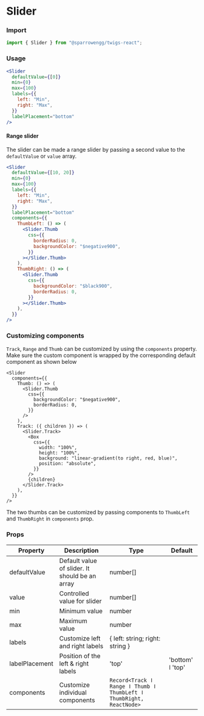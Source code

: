 # Slider

### Import

```jsx
import { Slider } from "@sparrowengg/twigs-react";
```

### Usage

```jsx live
<Slider
  defaultValue={[0]}
  min={0}
  max={100}
  labels={{
    left: "Min",
    right: "Max",
  }}
  labelPlacement="bottom"
/>
```

#### Range slider

The slider can be made a range slider by passing a second value to the `defaultValue` or `value` array.

```jsx live
<Slider
  defaultValue={[10, 20]}
  min={0}
  max={100}
  labels={{
    left: "Min",
    right: "Max",
  }}
  labelPlacement="bottom"
  components={{
    ThumbLeft: () => (
      <Slider.Thumb
        css={{
          borderRadius: 0,
          backgroundColor: "$negative900",
        }}
      ></Slider.Thumb>
    ),
    ThumbRight: () => (
      <Slider.Thumb
        css={{
          backgroundColor: "$black900",
          borderRadius: 0,
        }}
      ></Slider.Thumb>
    ),
  }}
/>
```

### Customizing components

`Track`, `Range` and `Thumb` can be customized by using the `components` property. Make sure the custom component is wrapped by the corresponding default component as shown below

```tsx live
<Slider
  components={{
    Thumb: () => (
      <Slider.Thumb
        css={{
          backgroundColor: "$negative900",
          borderRadius: 0,
        }}
      />
    ),
    Track: ({ children }) => (
      <Slider.Track>
        <Box
          css={{
            width: "100%",
            height: "100%",
            background: "linear-gradient(to right, red, blue)",
            position: "absolute",
          }}
        />
        {children}
      </Slider.Track>
    ),
  }}
/>
```

The two thumbs can be customized by passing components to `ThumbLeft` and `ThumbRight` in `components` prop.

### Props

| Property       | Description                                    | Type                                                                | Default          |
| -------------- | ---------------------------------------------- | ------------------------------------------------------------------- | ---------------- |
| defaultValue   | Default value of slider. It should be an array | number[]                                                            |                  |
| value          | Controlled value for slider                    | number[]                                                            |                  |
| min            | Minimum value                                  | number                                                              |                  |
| max            | Maximum value                                  | number                                                              |                  |
| labels         | Customize left and right labels                | { left: string; right: string }                                     |                  |
| labelPlacement | Position of the left & right labels            | 'top'                                                               | 'bottom' ǀ 'top' |
| components     | Customize individual components                | `Record<Track ǀ Range ǀ Thumb ǀ ThumbLeft ǀ ThumbRight, ReactNode>` |                  |
